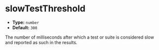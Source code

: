 # slowTestThreshold

- **Type:** `number`
- **Default:** `300`

The number of milliseconds after which a test or suite is considered slow and reported as such in the results.
